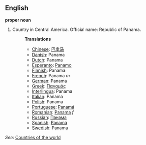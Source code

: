 ==English==

'''proper noun'''

# Country in Central America. Official name: Republic of Panama.
#:'''Translations'''
#:*[[Chinese]]: [[巴拿马]]
#:*[[Danish]]: Panama
#:*[[Dutch]]: Panama
#:*[[Esperanto]]: [[Panamo]]
#:*[[Finnish]]: Panama
#:*[[French]]: Panama ''m''
#:*[[German]]: Panama
#:*[[Greek]]: [[Παναμάς]]
#:*[[Interlingua]]: Panama
#:*[[Italian]]: Panama
#:*[[Polish]]: Panama
#:*[[Portuguese]]: [[Panamá]]
#:*[[Romanian]]: [[Panama]] ''f''
#:*[[Russian]]: [[Панама]]
#:*[[Spanish]]: [[Panamá]]
#:*[[Swedish]]: Panama

''See'': [[Countries of the world]]